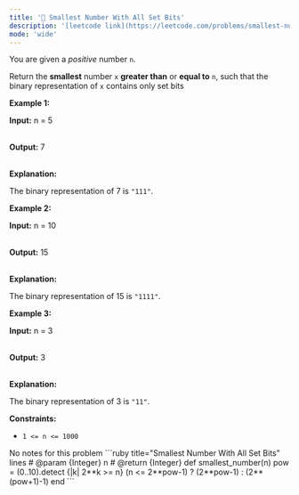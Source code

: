 ```yaml
---
title: '🧩 Smallest Number With All Set Bits'
description: '[leetcode link](https://leetcode.com/problems/smallest-number-with-all-set-bits/description/)'
mode: 'wide'
---
```

<Tabs>
  <Tab title="Question" icon="circle-question" iconType="regular">
    <Card>
      <p>You are given a <em>positive</em> number <code>n</code>.</p>  <p>Return the <strong>smallest</strong> number <code>x</code> <strong>greater than</strong> or <strong>equal to</strong> <code>n</code>, such that the binary representation of <code>x</code> contains only <span data-keyword="set-bit">set bits</span></p>   <p><strong class="example">Example 1:</strong></p>  <div class="example-block"> <p><strong>Input:</strong> <span class="example-io">n = 5</span></p>  <p><br/> <strong>Output:</strong> <span class="example-io">7</span></p>  <p><br/> <strong>Explanation:</strong></p>  <p>The binary representation of 7 is <code>&quot;111&quot;</code>.</p> </div>  <p><strong class="example">Example 2:</strong></p>  <div class="example-block"> <p><strong>Input:</strong> <span class="example-io">n = 10</span></p>  <p><br/> <strong>Output:</strong> <span class="example-io">15</span></p>  <p><br/> <strong>Explanation:</strong></p>  <p>The binary representation of 15 is <code>&quot;1111&quot;</code>.</p> </div>  <p><strong class="example">Example 3:</strong></p>  <div class="example-block"> <p><strong>Input:</strong> <span class="example-io">n = 3</span></p>  <p><br/> <strong>Output:</strong> <span class="example-io">3</span></p>  <p><br/> <strong>Explanation:</strong></p>  <p>The binary representation of 3 is <code>&quot;11&quot;</code>.</p> </div>   <p><strong>Constraints:</strong></p>  <ul>  <li><code>1 &lt;= n &lt;= 1000</code></li> </ul> 
    </Card>
  </Tab>
  <Tab title="Solution" icon="lightbulb" iconType="regular" >
    <Card>
      No notes for this problem
    </Card>
  <Expandable title="code">
    <CodeGroup dropdown>
```ruby title="Smallest Number With All Set Bits" lines
# @param {Integer} n
# @return {Integer}
def smallest_number(n)
  pow = (0..10).detect {|k| 2**k >= n}
  (n <= 2**pow-1) ? (2**pow-1) : (2**(pow+1)-1)
end
```
    </CodeGroup>
  </Expandable>
  </Tab>
</Tabs>